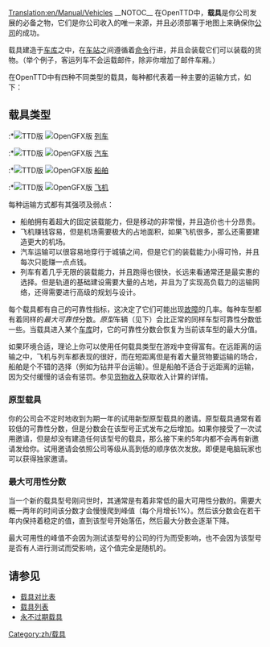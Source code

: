 [[Translation:en/Manual/Vehicles]]
{{zh/目录}}
__NOTOC__
在OpenTTD中，'''载具'''是你公司发展的必备之物，它们是你公司收入的唯一来源，并且必须部署于地图上来确保你[[zh/公司|公司]]的成功。

载具建造于[[zh/车库|车库]]之中，在[[zh/车站|车站]]之间遵循着[[zh/命令|命令]]行进，并且会装载它们可以装载的货物。（举个例子，客运列车不会运载邮件，除非你增加了邮件车厢。）

在OpenTTD中有四种不同类型的载具，每种都代表着一种主要的运输方式，如下：

==载具类型==
:*[[File:en/manual html m16a497ce.png|TTD版]] [[File:en/Train Information button.png|OpenGFX版]] [[zh/列车|列车]]
:*[[File:en/manual html m3518e48c.png|TTD版]] [[File:en/Road Vehicle Information button.png|OpenGFX版]] [[zh/汽车|汽车]]
:*[[File:en/manual html 53123a33.png|TTD版]] [[File:en/Ship Information button.png|OpenGFX版]] [[zh/船舶|船舶]]
:*[[File:en/manual html 442702e6.png|TTD版]] [[File:en/Aircraft Information button.png|OpenGFX版]] [[zh/飞机|飞机]]

每种运输方式都有其强项及弱点：
*船舶拥有着超大的固定装载能力，但是移动的非常慢，并且造价也十分昂贵。
*飞机赚钱容易，但是机场需要极大的占地面积，如果飞机很多，那么还需要建造更大的机场。
*汽车运输可以很容易地穿行于城镇之间，但是它们的装载能力小得可怜，并且每次只能赚一点点钱。
*列车有着几乎无限的装载能力，并且跑得也很快，长远来看通常还是最实惠的选择。但是轨道的基础建设需要大量的占地，并且为了实现高负载力的运输网络，还得需要进行高级的规划与设计。

每个载具都有自己的可靠性指标，这决定了它们可能出现[[zh/故障|故障]]的几率。每种车型都有着同样的''最大可靠性''分数。''原型''车辆（见下）会比正常的同样车型可靠性分数低一些。当载具进入某个[[zh/车库|车库]]时，它的可靠性分数会恢复为当前该车型的最大分值。

如果环境合适，理论上你可以使用任何载具类型在游戏中变得富有。在远距离的运输之中，飞机与列车都表现的很好，而在短距离但是有着大量货物要运输的场合，船舶是个不错的选择（例如为钻井平台运输）。但是船舶不适合于远距离的运输，因为交付缓慢的话会有惩罚。参见[[zh/货物收入|货物收入]]获取收入计算的详情。

===原型载具===

你的公司会不定时地收到为期一年的试用新型原型载具的邀请。原型载具通常有着较低的可靠性分数，但是分数会在该型号正式发布之后增加。如果你接受了一次试用邀请，但是却没有建造任何该型号的载具，那么接下来的5年内都不会再有新邀请发给你。试用邀请会依照公司等级从高到低的顺序依次发放。即便是电脑玩家也可以获得独家邀请。

===最大可用性分数===

当一个新的载具型号刚问世时，其通常是有着非常低的最大可用性分数的。需要大概一两年的时间该分数才会慢慢爬到峰值（每个月增长1%）。然后该分数会在若干年内保持着稳定的值，直到该型号开始落伍，然后最大分数会逐渐下降。

最大可用性的峰值不会因为测试该型号的公司的行为而受影响，也不会因为该型号是否有人进行测试而受影响，这个值完全是随机的。

==请参见==
*[[zh/载具对比表|载具对比表]]
*[[zh/载具列表|载具列表]]
*[[zh/永不过期载具|永不过期载具]]
[[Category:zh/载具]]